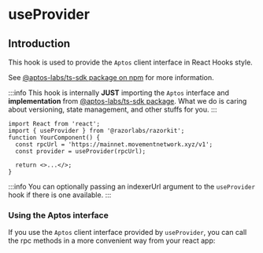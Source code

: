 # useProvider

## Introduction

This hook is used to provide the `Aptos` client interface in React Hooks style.

See [@aptos-labs/ts-sdk package on npm](https://www.npmjs.com/package/@aptos-labs/ts-sdk) for more information.

:::info
This hook is internally **JUST** importing the `Aptos` interface and **implementation** from [@aptos-labs/ts-sdk package](https://www.npmjs.com/package/@aptos-labs/ts-sdk). What we do is caring about versioning, state management, and other stuffs for you.
:::

```tsx twoslash
import React from 'react';
import { useProvider } from '@razorlabs/razorkit';
function YourComponent() {
  const rpcUrl = 'https://mainnet.movementnetwork.xyz/v1';
  const provider = useProvider(rpcUrl);

  return <>...</>;
}
```

:::info
You can optionally passing an indexerUrl argument to the `useProvider` hook if there is 
one available.
:::

### Using the Aptos interface

If you use the `Aptos` client interface provided by `useProvider`, 
you can call the rpc methods in a more convenient way from your react app:

